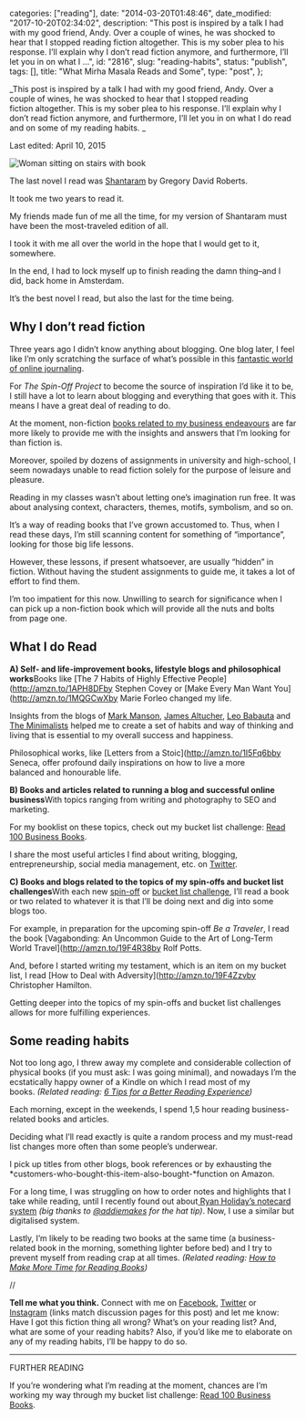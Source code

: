 
  categories: ["reading"],
  date: "2014-03-20T01:48:46",
  date_modified: "2017-10-20T02:34:02",
  description:
    "This post is inspired by a talk I had with my good friend, Andy. Over a couple of wines, he was shocked to hear that I stopped reading fiction altogether. This is my sober plea to his response. I’ll explain why I don’t read fiction anymore, and furthermore, I’ll let you in on what I …",
  id: "2816",
  slug: "reading-habits",
  status: "publish",
  tags: [],
  title: "What Mirha Masala Reads and Some",
  type: "post",
};


_This post is inspired by a talk I had with my good friend, Andy. Over a couple of wines, he was shocked to hear that I stopped reading fiction altogether. This is my sober plea to his response. I’ll explain why I don’t read fiction anymore, and furthermore, I’ll let you in on what I do read and on some of my reading habits. _

Last edited: April 10, 2015

![Woman sitting on stairs with book](/pages/tsop/posts/reading-habits/woman-book-stairs_1.jpg)

The last novel I read was [Shantaram](http://amzn.to/1O9e2Z2) by Gregory David Roberts.

It took me two years to read it.

My friends made fun of me all the time, for my version of Shantaram must have been the most-traveled edition of all.

I took it with me all over the world in the hope that I would get to it, somewhere.

In the end, I had to lock myself up to finish reading the damn thing–and I did, back home in Amsterdam.

It’s the best novel I read, but also the last for the time being.

## Why I don’t read fiction

Three years ago I didn’t know anything about blogging. One blog later, I feel like I’m only scratching the surface of what’s possible in this [fantastic world of online journaling](/tsop/posts/start-blogging/).

For _The Spin-Off Project_ to become the source of inspiration I’d like it to be, I still have a lot to learn about blogging and everything that goes with it. This means I have a great deal of reading to do.

At the moment, non-fiction [books related to my business endeavours](/tsop/posts/read-business-books/) are far more likely to provide me with the insights and answers that I’m looking for than fiction is.

Moreover, spoiled by dozens of assignments in university and high-school, I seem nowadays unable to read fiction solely for the purpose of leisure and pleasure.

Reading in my classes wasn’t about letting one’s imagination run free. It was about analysing context, characters, themes, motifs, symbolism, and so on.

It’s a way of reading books that I’ve grown accustomed to. Thus, when I read these days, I’m still scanning content for something of “importance”, looking for those big life lessons.

However, these lessons, if present whatsoever, are usually “hidden” in fiction. Without having the student assignments to guide me, it takes a lot of effort to find them.

I’m too impatient for this now. Unwilling to search for significance when I can pick up a non-fiction book which will provide all the nuts and bolts from page one.

## What I do Read

**A) Self- and life-improvement books, lifestyle blogs and philosophical works**Books like [The 7 Habits of Highly Effective People](http://amzn.to/1APH8DFby Stephen Covey or [Make Every Man Want You](http://amzn.to/1MQGCwXby Marie Forleo changed my life.

Insights from the blogs of [Mark Manson](http://markmanson.net), [James Altucher](http://jamesaltucher.com), [Leo Babauta](http://zenhabits.net) and [The Minimalists](http://www.theminimalists.com) helped me to create a set of habits and way of thinking and living that is essential to my overall success and happiness.

Philosophical works, like [Letters from a Stoic](http://amzn.to/1I5Fq6bby Seneca, offer profound daily inspirations on how to live a more balanced and honourable life.

**B) Books and articles related to running a blog and successful online business**With topics ranging from writing and photography to SEO and marketing.

For my booklist on these topics, check out my bucket list challenge: [Read 100 Business Books](/tsop/posts/read-business-books/).

I share the most useful articles I find about writing, blogging, entrepreneurship, social media management, etc. on [Twitter](http://www.twitter.com/mirhamasala/).

**C) Books and blogs related to the topics of my spin-offs and bucket list challenges**With each new [spin-off](/tsop) or [bucket list challenge](/tsop/posts/bucket-list/), I’ll read a book or two related to whatever it is that I’ll be doing next and dig into some blogs too.

For example, in preparation for the upcoming spin-off _Be a Traveler_, I read the book [Vagabonding: An Uncommon Guide to the Art of Long-Term World Travel](http://amzn.to/19F4R38by Rolf Potts.

And, before I started writing my testament, which is an item on my bucket list, I read [How to Deal with Adversity](http://amzn.to/19F4Zzvby Christopher Hamilton.

Getting deeper into the topics of my spin-offs and bucket list challenges allows for more fulfilling experiences.

## Some reading habits

Not too long ago, I threw away my complete and considerable collection of physical books (if you must ask: I was going minimal), and nowadays I’m the ecstatically happy owner of a Kindle on which I read most of my books. *(Related reading: [6 Tips for a Better Reading Experience](/tsop/posts/reading-tips/))*

Each morning, except in the weekends, I spend 1,5 hour reading business-related books and articles.

Deciding what I’ll read exactly is quite a random process and my must-read list changes more often than some people’s underwear.

I pick up titles from other blogs, book references or by exhausting the *customers-who-bought-this-item-also-bought-*function on Amazon.

For a long time, I was struggling on how to order notes and highlights that I take while reading, until I recently found out about[ Ryan Holiday’s notecard system](http://ryanholiday.net/how-and-why-to-keep-a-commonplace-book/) *(big thanks to [@addiemakes](https://twitter.com/addiemakes) for the hat tip)*. Now, I use a similar but digitalised system.

Lastly, I’m likely to be reading two books at the same time (a business-related book in the morning, something lighter before bed) and I try to prevent myself from reading crap at all times. *(Related reading: [How to Make More Time for Reading Books](/tsop/posts/reading-time/))*

//

**Tell me what you think.** Connect with me on [Facebook](https://www.facebook.com/thespinoffproject/photos/a.909992835699269.1073741836.443190319046192/922453064453246/), [Twitter](https://twitter.com/mirhamasala/status/586484785293459456) or [Instagram](https://instagram.com/p/0xvGSAkyN7/) (links match discussion pages for this post) and let me know: Have I got this fiction thing all wrong? What’s on your reading list? And, what are some of your reading habits? Also, if you’d like me to elaborate on any of my reading habits, I’ll be happy to do so.

---

FURTHER READING

If you’re wondering what I’m reading at the moment, chances are I’m working my way through my bucket list challenge: [Read 100 Business Books](/tsop/posts/read-business-books/).
